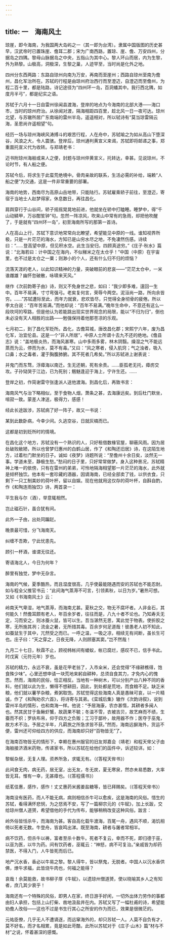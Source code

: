 ```yaml
---
---
---
```

title: 一　海南风土
---




琼崖，即今海南，为我国两大岛屿之一（其一即为台湾）。隶属中国版图的历史甚早，汉武帝时已置珠崖、儋耳二郡；宋为广南西路，置琼、崖、儋、万安四州，分据岛之四隅。黎母山脉据岛之中央，五指山为其中心。黎人环山而居，内为生黎，外为熟黎。山极高，洞极深，生黎之巢，人迹罕至，当时尚是化外之地。

四州分东西两路：东路自琼州向南为万安，再南而至崖州；西路自琼州至南为儋州，昌化军治所在。苏轼的行程是由琼州府治西行而至澄迈，自澄迈而至儋州，为程二百十里，都是陆路，诗记途径为“四州环一岛，百洞蟠其中。我行西北隅，如度月半弓”，都是纪实之语。

苏轼于六月十一日自雷州徐闻县渡海，登岸的地点为今海南的北部大港——海口市，当时的琼州府治。从徐闻对渡，隔海相距四百里，趁北风一日一夜可达。琼州北望，与苏辙所居广东南端的雷州半岛，遥遥相对，所以轼诗有“莫当琼雷隔云海，圣恩尚许遥相望”句。

经历一场与琼州海峡风涛搏斗的艰苦行程，人在舟中，苏轼喻之为如从高山下堕深谷，风浪之大，令人震骇。登岸后，琼州通判黄宣义来谒，苏轼即将邮递之事，郑重面托宣义代为收转。与郑靖老书：

迈书附琼州海舶或来人之便，封题与琼州倅黄宣义，托转达，幸甚。见说琼州，不论时节，有人船之便。



苏轼今后，将求生于此蛮荒绝境中。骨肉亲故的联系，生活必需的补给，端赖“人船之便”为交通，这是一件非常重要的部署。

海南的地势，西南尽为高原山岳地带，只能陆行。苏轼雇乘轿子前往，至澄迈，寄宿于当地士人赵梦得家，休息数日，再往昌化。

肩舆穿行于山谷间，轿子摇摇晃晃地前进，他就坐在轿中打瞌睡。睡梦中，得“千山动鳞甲，万谷酣笙钟”句。忽然一阵凉风，吹来山中常有的急雨，却把他吹醒了，于是就有“四州环一岛”，初至海南所写的那第一首诗。

人在高山上行，苏轼下意识地常常向北瞭望，希望能见中原的一线。谁知视界所极，只是一片茫茫的海水，方知已是山穷水尽之地，不免凄然伤感。诗续曰：“……登高望中原，但见积水空。此生当安归，四顾真途穷。”《庄子·秋水》篇说：“北海若曰：计中国之在海内，不似稊米之在太仓乎！”中国（中原）在宇宙里，也不过是太仓之一粟；则渺小的个人，还有什么归不归的烦恼？

流落天涯的老人，以此知识精神的力量，突破眼前的悲哀——“茫茫太仓中，一米谁雌雄？幽怀忽破散，咏啸来天风。”

继作《次前韵寄子由》诗，则又不免身世之悲，如曰：“我少即多难，邅回一生中。百年不易满，寸寸弯强弓。老矣复何言，荣辱今两空。泥洹尚一路，所向余皆穷。……”苏轼遭际至此，而年力就衰，悲欢皆尽，只觉得全身彻骨的疲倦。所以李太白说：“百年苦易满。”而他却说：“百年不易满。”晚年生命中，不意还有这么一段坎坷的窄路，但是他认为若能跳出现实世界观念的局限，能以“不归为归”，倒也未必没有天人相胜的出路——勉强保持着他那苍凉的乐观。

七月初二，到了昌化军贬所。昌化，古儋耳城，唐改昌化郡；宋熙宁六年，废为昌化军，治宜伦县。这是一个“非人所居”，中原人士所谓十去九不还的绝地。《儋县志》说：“盖地极炎热，而海风甚寒。山中多雨多雾，林木阴翳。燥湿之气不能远蒸而为云，停而为水，莫不有毒。”又曰：“风之寒者，侵入肌窍；气之浊者，吸入口鼻；水之毒者，灌于胸腹肺腑。其不死者几希矣。”所以苏轼进上谢表说：

并鬼门而东骛，浮瘴海以南迁。生无还朝，死有余责。……臣孤老无托，瘴疠交攻。子孙恸哭于江边，已为死别；魑魅逢迎于海上，宁许生还。……



登岸之初，作简谢雷守张逢派人送他渡海。到昌化后，再致书言：

海南风气与治下略相似，至于食物人烟，萧条之甚，去海康远矣。到后杜门默坐，喧寂一致。蒙差人津送，极得力，感感！



经此长途跋涉，苏轼病了好一阵子，故又一书说：

某到此数卧病，今幸少间。久逃空谷，日就灰槁而已。



这都是初到贬所时的情境。

在昌化这个地方，苏轼没有一个熟识的人，只好租借数椽官屋，聊蔽风雨。因为居处破败敝陋，所以也曾梦归惠州的白鹤山居，作了《和陶还旧居》诗，在这陌生地方，过着杜门默坐的日子。诚如《夜梦》诗题所说：“至儋州十余日矣，淡然无一事。学道未至，静极生愁。”愁闷的日子里，只好常常做梦。身入这种景况，苏轼精神上唯一的依傍，只有在雷州的弟弟，可怜地隔海相望那一片茫茫的海水，此外就是倾杯独饮。他本有一套珍藏的酒器，因谪海南，已经全部卖了钱，以供衣食，只剩下一只工制美妙的荷叶杯，留以自娱。现在他就用这仅存的荷叶杯，自斟自酌，作《和陶连雨独饮》诗，两首录一：

平生我与尔（酒），举意辄相然。

岂止磁石针，虽合犹有间。

此外一子由，出处同蹁跹。

晚景最可惜，分飞海南天。

纠缠不吾欺，宁此忧患先。

顾引一杯酒，谁谓无往还。

寄语海北人，今日为何年？

醉里有独觉，梦中无杂言。



海南的气候，夏季酷热，而且湿度很高，几乎使最能随遇而安的苏轼也不能忍耐。如与程全父推官书云：“此间海气蒸溽不可言，引领素秋，以日为岁。”暑热可想。又如《书海南风土》云：

岭南天气卑湿，地气蒸溽，而海南尤甚。夏秋之交，物无不腐坏者。人非金石，其何能久！然儋耳颇有老人，年百余岁者，往往而是，八九十者不论也。乃知寿夭无定，习而安之，则冰蚕火鼠，皆可以生。吾当湛然无思，寓此觉于物表。使折胶之寒，无所施其冽；流金之暑，无所措其毒。百余岁何足道哉！彼愚老人初不知此，如蚕鼠生于其中，兀然受之而已。一呼之温，一吸之凉，相续无有间断，虽长生可也。庄子曰：“天之穿之，日夜无降，人则顾塞其窦。”岂不然哉！

九月二十七日，秋霖不止，顾视帏帐间有蝼蚁，帐已腐烂，感叹不已，信手书此。时戊寅（元符元年）岁也。



苏轼的精力，永远不衰，虽是花甲老翁了，入市籴米，还会觉得“不缘耕樵得，饱食殊少味”。心里还想申请一块荒地来躬自耕种，总须自食其力，才免内心的愧恧。然而，海南的民俗，恰正相反。当地有一种树木，可以分别产出八种不同的香料，他们就以此为生，懒得不想耕田，因此，到处都是荒地，而食粮不足。缺乏米粮，他们就以薯芋杂粮，煮粥取饱。苏轼觉得这些海南人真是愚昧可哀，以一片精诚，作了《和陶劝农六首》，将诗寄与其弟。《栾城后集》辙作《次韵诗叙》，说到雷州半岛的情形，也和南海一样。他说：“予居海康，农亦甚惰，其耕者多闽人也。然其民甘于鱼鳅虾蟹，故蔬果不毓；冬温不雪，衣被吉贝，故艺麻而不绩，生蚕而不织；罗纨布帛，仰于四方之负贩；工习于鄙朴，故用器不作；医夺于巫鬼，故方术不治。予居之半年，凡羁旅之所急求皆不获。”然而，海南远摒海外，货运不便，雷州还可仰给四方的供应，而海南却只好“百物皆无”了。

在海南百物皆无的情形下，幸赖在惠州服官的旧友郑嘉会（靖老）和程天侔父子由海舶接济酒米药物，传递家书，所以苏轼在给他们的函件中，诉述较详。如：

黎蜒杂居，无复人理。资养所急，求辄无有。（《答程天侔书》）

此间食无肉，病无药，居无室，出无友，冬无炭，夏无寒泉，然亦未易悉数，大率皆无耳。惟有一幸，无甚瘴也。（《答程儒书》）

纸茗佳惠，感怍，感怍！丈丈惠药米酱姜盐糖等，皆已拜赐矣。（《答程天侔书》）



海南没有医药，而人不能无病，病则相信杀牛可以愈疾，这是海南的风俗。惜生的苏轼，看得满怀悲悯，为之惄焉不安，写了一篇柳宗元的《牛赋》，加上长跋，交给琼州僧人道赟，希望借他的手代为传布，能够稍稍改变这种风俗。跋言：

岭外俗皆恬杀牛，而海南为甚。客自高化载牛渡海，百尾一舟，遇风不顺，渴饥相倚以死者无数。牛登舟，皆哀鸣出涕。既至海南，耕者与屠者常相半。

病不饮药，但杀牛以祷，富者至杀十数牛。死者不复云，幸而不死，即归德于巫，以巫为医，以牛为药。间有饮药者，巫辄云：“神怒，病不可复治。”亲戚皆为却药禁医，不得入门，人牛皆死而后已。

地产沉水香，香必以牛易之黎。黎人得牛，皆以祭鬼，无脱者。中国人以沉水香供佛，燎牛求福，此皆烧牛肉也，何福之能得？

哀哉！余莫能救，故书柳子厚《牛赋》，以遗琼州僧道赟，使以晓喻其乡人之有知者，庶几其少衰乎！



海南还有一个特殊的风俗，即男人在家，终日游手好闲，一切外出体力劳作的事都由妇人承担，包括上山打柴、凿地汲盐井在内。苏轼又写了一幅杜甫的诗，希望能劝儋人改俗——这也不过是书生行其心之所安的作为而已，效果是很微茫的。

元祐臣僚，几乎无人不遭谪逐，而远窜海外的，却只苏轼一人。人莫不自负有才，莫不好名，而才名相累，竟是如此苛酷，此所以苏轼对于《庄子·山木》篇“材与不材”之说，怀着甚深的感慨。